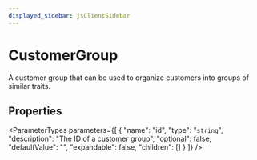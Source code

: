 ```yaml
---
displayed_sidebar: jsClientSidebar
---
```



# CustomerGroup

A customer group that can be used to organize customers into groups of similar traits.

## Properties

<ParameterTypes parameters={[
  {
    "name": "id",
    "type": "`string`",
    "description": "The ID of a customer group",
    "optional": false,
    "defaultValue": "",
    "expandable": false,
    "children": []
  }
]} />
